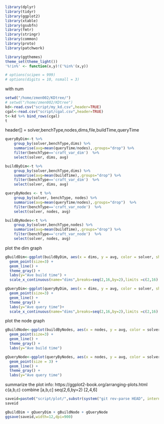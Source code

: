 
```r

library(dplyr)
library(tidyr)
library(ggplot2)
library(xtable)
library(gsubfn)
library(fmtr)
library(stringr)
library(common)
library(proto)
library(patchwork)

library(ggthemes)
theme_set(theme_light())
'%!in%' <- function(x,y)!('%in%'(x,y))

# options(scipen = 999)
# options(digits = 10, nsmall = 3)
```

with num 
```R
setwd("/home/zmen002/KDtree/")
# setwd("/home/zmen002/KDtree")
kd<-read.csv("script/my_kd.csv",header=TRUE)
cgal<-read.csv("script/cgal.csv",header=TRUE)
t<-kd %>% bind_rows(cgal)
t
```

header[] = solver,benchType,nodes,dims,file,buildTime,queryTime
 
```R
queryByDim<-t %>% 
    group_by(solver,benchType,dims) %>%
    summarise(avg=mean(queryTime/nodes),.groups="drop") %>% 
    filter(benchType=='craft_var_dim')  %>%
    select(solver, dims, avg)

buildByDim<-t %>% 
    group_by(solver,benchType,dims) %>%
    summarise(avg=mean(buildTime),.groups="drop") %>% 
    filter(benchType=='craft_var_dim')  %>%
    select(solver, dims, avg)
```

```R
queryByNodes <- t %>%
    group_by(solver, benchType, nodes) %>%
    summarise(avg=mean(queryTime/nodes),.groups="drop")  %>% 
    filter(benchType=='craft_var_node')  %>%
    select(solver, nodes, avg)

buildByNodes<-t %>% 
    group_by(solver,benchType,nodes) %>%
    summarise(avg=mean(buildTime),.groups="drop") %>% 
    filter(benchType=='craft_var_node')  %>%
    select(solver, nodes, avg)
```

plot the dim graph
```R
gBuildDim<-ggplot(buildByDim, aes(x = dims, y = avg, color = solver, shape = solver))+
  geom_point(size=3) +
  geom_line() + 
  theme_gray() + 
  labs(y="Ave build time") +
  scale_x_continuous(name="dims",breaks=seq(2,16,by=2),limits =c(2,16) )

gQueryDim<-ggplot(queryByDim, aes(x = dims, y = avg, color = solver, shape = solver))+
  geom_point(size=3) +
  geom_line() + 
  theme_gray() + 
  labs(y="Ave query time")+
  scale_x_continuous(name="dims",breaks=seq(2,16,by=2),limits =c(2,16) )

```

plot the node graph
```R
gBuildNode<-ggplot(buildByNodes, aes(x = nodes, y = avg, color = solver, shape = solver))+
  geom_point(size=3) +
  geom_line() + 
  theme_gray() +
  labs(y="Ave build time")

gQueryNode<-ggplot(queryByNodes, aes(x = nodes, y = avg, color = solver, shape = solver))+
  geom_point(size = 3) +
  geom_line() + 
  theme_gray() +
  labs(y="Ave query time")

```

summarize the plot info: https://ggplot2-book.org/arranging-plots.html
c(a,b,c) combine [a,b,c]
seq(2,6,by=2) [2,4,6]

```R
saveid=paste0("script/plot/",substr(system("git rev-parse HEAD", intern=TRUE),0,7),".png")
saveid

gBuildDim + gQueryDim + gBuildNode + gQueryNode
ggsave(saveid,width=12,dpi=900)
```